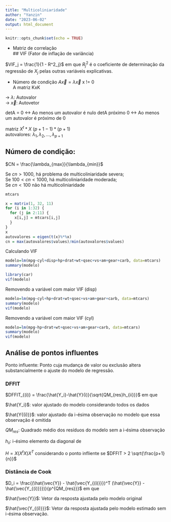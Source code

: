 ---
title: "Multicoliniaridade"
author: "Yanzin"
date: "2023-06-02"
output: html_document
---

```{r setup, include=FALSE}
knitr::opts_chunk$set(echo = TRUE)
```

-   Matriz de correlação  
## VIF (Fator de inflação de variância)

$VIF_j = \frac{1}{1 - R^2_j}$ em que $R^2_j$ é o coeficiente de determinação da regressão de $X_j$ pelas outras variáveis explicativas.

-   Número de condição $A\vec{x} = \lambda\vec{x}$ x != 0\
    A matriz KxK

-\> $\lambda$: Autovalor\
-\> $\vec{x}$: Autovetor

detA = 0 \<-\> Ao menos um autovalor é nulo detA próximo 0 \<-\> Ao menos um autovalor é próximo de 0

matriz $X^t*X$ $(p+1-1)*(p+1)$\
autovalores: $\lambda_1, \lambda_2, ..., \lambda_{p+1}$\


## Número de condição:

$CN = \frac{\lambda_{max}}{\lambda_{min}}$

Se $cn > 1000$, há problema de multicoliniaridade severa;\
Se $100 < cn < 1000$, há multicoliniaridade moderada;\
Se $cn < 100$ não há multicoliniaridade

```{r}
mtcars

x = matrix(1, 32, 11)
for (i in 1:32) {
  for (j in 2:11) {
    x[i,j] = mtcars[i,j]
  }
}
x
autovalores = eigen(t(x)%*%x)
cn = max(autovalores$values)/min(autovalores$values)
```

Calculando VIF

```{r}
modelo=lm(mpg~cyl+disp+hp+drat+wt+qsec+vs+am+gear+carb, data=mtcars)
summary(modelo)

library(car)
vif(modelo)
```

Removendo a variável com maior VIF (disp)

```{r}
modelo=lm(mpg~cyl+hp+drat+wt+qsec+vs+am+gear+carb, data=mtcars)
summary(modelo)
vif(modelo)
```

Removendo a variável com maior VIF (cyl)

```{r}
modelo=lm(mpg~hp+drat+wt+qsec+vs+am+gear+carb, data=mtcars)
summary(modelo)
vif(modelo)
```


## Análise de pontos influentes
Ponto influente: Ponto cuja mudança de valor ou exclusão altera substancialmente
o ajuste do modelo de regressão.

### DFFIT

$DFFIT_{(i)} = \frac{\hat{Y_i}-\hat{Y}(i)}{\sqrt{QM_{res}h_{ii}}}$ em que  

$\hat{Y_i}$: valor ajustado do modelo considerando todos os dados  

$\hat{Y{(i)}}$: valor ajustado da i-ésima observação no modelo que essa observação é omitida  

$QM_{res}$: Quadrado médio dos resíduos do modelo sem a i-ésima observação  

$h_{ii}$: i-ésimo elemento da diagonal de  

$H = X(X^tX)X^T$ considerando o ponto infliente se $DFFIT > 2 \sqrt{\frac{p+1}{n}}$

### Distância de Cook

$D_i = \frac{(\hat{\vec{Y}} - \hat{\vec{Y_{(i)}}})^T (\hat{\vec{Y}} - \hat{\vec{Y_{(i)}}})}{p^{QM_{res}}}$ em que  

$\hat{\vec{Y}}$: Vetor da resposta ajustada pelo modelo original

$\hat{\vec{Y_{(i)}}}$: Vetor da resposta ajustada pelo modelo estimado sem  i-ésima observação.